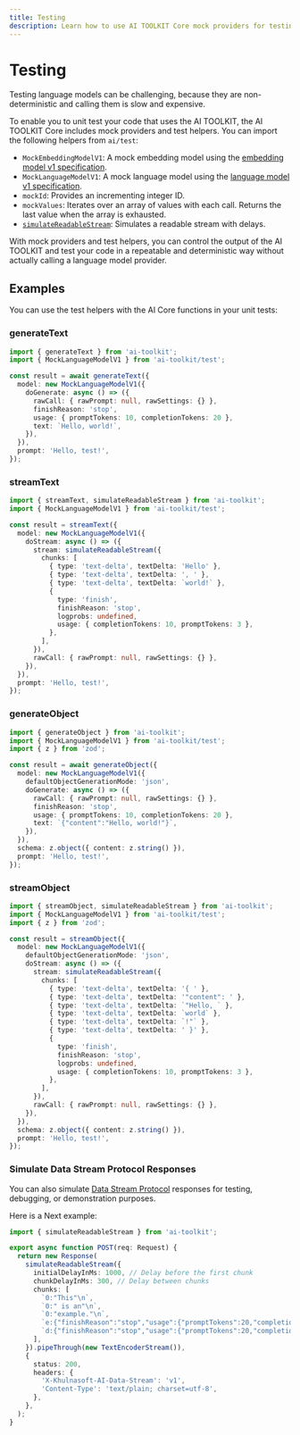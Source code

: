 ```yaml
---
title: Testing
description: Learn how to use AI TOOLKIT Core mock providers for testing.
---
```


# Testing

Testing language models can be challenging, because they are non-deterministic
and calling them is slow and expensive.

To enable you to unit test your code that uses the AI TOOLKIT, the AI TOOLKIT Core
includes mock providers and test helpers. You can import the following helpers from `ai/test`:

- `MockEmbeddingModelV1`: A mock embedding model using the [embedding model v1 specification](https://github.com/khulnasoft/ai-toolkit/blob/main/packages/provider/src/embedding-model/v1/embedding-model-v1.ts).
- `MockLanguageModelV1`: A mock language model using the [language model v1 specification](https://github.com/khulnasoft/ai-toolkit/blob/main/packages/provider/src/language-model/v1/language-model-v1.ts).
- `mockId`: Provides an incrementing integer ID.
- `mockValues`: Iterates over an array of values with each call. Returns the last value when the array is exhausted.
- [`simulateReadableStream`](/docs/reference/ai-toolkit-core/simulate-readable-stream): Simulates a readable stream with delays.

With mock providers and test helpers, you can control the output of the AI TOOLKIT
and test your code in a repeatable and deterministic way without actually calling
a language model provider.

## Examples

You can use the test helpers with the AI Core functions in your unit tests:

### generateText

```ts
import { generateText } from 'ai-toolkit';
import { MockLanguageModelV1 } from 'ai-toolkit/test';

const result = await generateText({
  model: new MockLanguageModelV1({
    doGenerate: async () => ({
      rawCall: { rawPrompt: null, rawSettings: {} },
      finishReason: 'stop',
      usage: { promptTokens: 10, completionTokens: 20 },
      text: `Hello, world!`,
    }),
  }),
  prompt: 'Hello, test!',
});
```

### streamText

```ts
import { streamText, simulateReadableStream } from 'ai-toolkit';
import { MockLanguageModelV1 } from 'ai-toolkit/test';

const result = streamText({
  model: new MockLanguageModelV1({
    doStream: async () => ({
      stream: simulateReadableStream({
        chunks: [
          { type: 'text-delta', textDelta: 'Hello' },
          { type: 'text-delta', textDelta: ', ' },
          { type: 'text-delta', textDelta: `world!` },
          {
            type: 'finish',
            finishReason: 'stop',
            logprobs: undefined,
            usage: { completionTokens: 10, promptTokens: 3 },
          },
        ],
      }),
      rawCall: { rawPrompt: null, rawSettings: {} },
    }),
  }),
  prompt: 'Hello, test!',
});
```

### generateObject

```ts
import { generateObject } from 'ai-toolkit';
import { MockLanguageModelV1 } from 'ai-toolkit/test';
import { z } from 'zod';

const result = await generateObject({
  model: new MockLanguageModelV1({
    defaultObjectGenerationMode: 'json',
    doGenerate: async () => ({
      rawCall: { rawPrompt: null, rawSettings: {} },
      finishReason: 'stop',
      usage: { promptTokens: 10, completionTokens: 20 },
      text: `{"content":"Hello, world!"}`,
    }),
  }),
  schema: z.object({ content: z.string() }),
  prompt: 'Hello, test!',
});
```

### streamObject

```ts
import { streamObject, simulateReadableStream } from 'ai-toolkit';
import { MockLanguageModelV1 } from 'ai-toolkit/test';
import { z } from 'zod';

const result = streamObject({
  model: new MockLanguageModelV1({
    defaultObjectGenerationMode: 'json',
    doStream: async () => ({
      stream: simulateReadableStream({
        chunks: [
          { type: 'text-delta', textDelta: '{ ' },
          { type: 'text-delta', textDelta: '"content": ' },
          { type: 'text-delta', textDelta: `"Hello, ` },
          { type: 'text-delta', textDelta: `world` },
          { type: 'text-delta', textDelta: `!"` },
          { type: 'text-delta', textDelta: ' }' },
          {
            type: 'finish',
            finishReason: 'stop',
            logprobs: undefined,
            usage: { completionTokens: 10, promptTokens: 3 },
          },
        ],
      }),
      rawCall: { rawPrompt: null, rawSettings: {} },
    }),
  }),
  schema: z.object({ content: z.string() }),
  prompt: 'Hello, test!',
});
```

### Simulate Data Stream Protocol Responses

You can also simulate [Data Stream Protocol](/docs/ai-toolkit-ui/stream-protocol#data-stream-protocol) responses for testing,
debugging, or demonstration purposes.

Here is a Next example:

```ts filename="route.ts"
import { simulateReadableStream } from 'ai-toolkit';

export async function POST(req: Request) {
  return new Response(
    simulateReadableStream({
      initialDelayInMs: 1000, // Delay before the first chunk
      chunkDelayInMs: 300, // Delay between chunks
      chunks: [
        `0:"This"\n`,
        `0:" is an"\n`,
        `0:"example."\n`,
        `e:{"finishReason":"stop","usage":{"promptTokens":20,"completionTokens":50},"isContinued":false}\n`,
        `d:{"finishReason":"stop","usage":{"promptTokens":20,"completionTokens":50}}\n`,
      ],
    }).pipeThrough(new TextEncoderStream()),
    {
      status: 200,
      headers: {
        'X-Khulnasoft-AI-Data-Stream': 'v1',
        'Content-Type': 'text/plain; charset=utf-8',
      },
    },
  );
}
```
